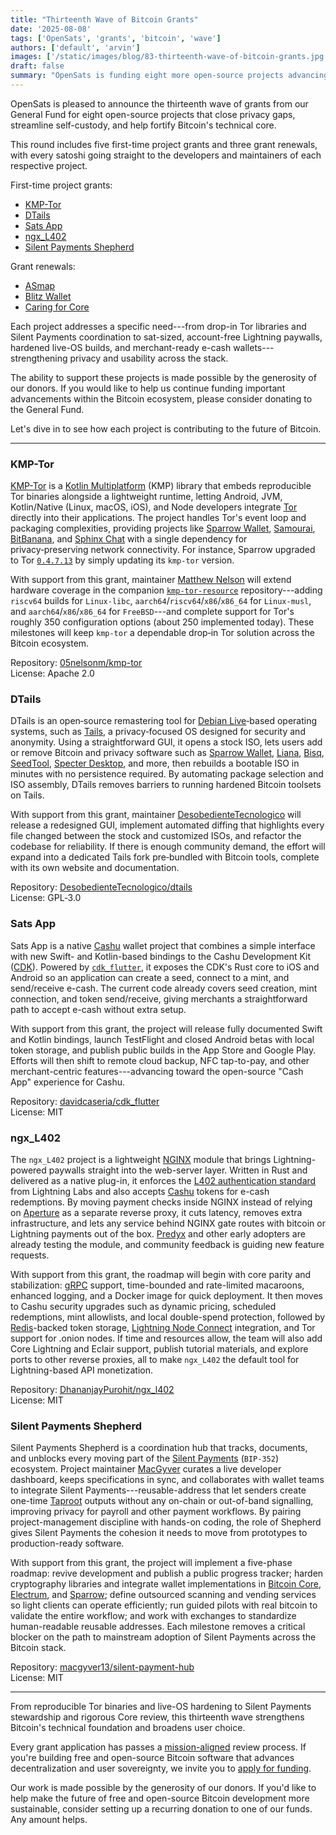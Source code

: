 ```yaml
---
title: "Thirteenth Wave of Bitcoin Grants"
date: '2025-08-08'
tags: ['OpenSats', 'grants', 'bitcoin', 'wave']
authors: ['default', 'arvin']
images: ['/static/images/blog/83-thirteenth-wave-of-bitcoin-grants.jpg']
draft: false
summary: "OpenSats is funding eight more open-source projects advancing the Bitcoin ecosystem."
---
```


OpenSats is pleased to announce the thirteenth wave of grants from our General
Fund for eight open-source projects that close privacy gaps, streamline
self-custody, and help fortify Bitcoin's technical core.

This round includes five first-time project grants and three grant renewals,
with every satoshi going straight to the developers and maintainers of each
respective project.

First-time project grants:

- [KMP-Tor](#kmp-tor)
- [DTails](#dtails)
- [Sats App](#sats-app)
- [ngx_L402](#ngx_l402)
- [Silent Payments Shepherd](#silent-payments-shepherd)

Grant renewals:

- [ASmap](/blog/bitcoin-grants-september-2024-7th-wave#asmap)
- [Blitz Wallet](/blog/bitcoin-grants-july-2024-6th-wave#blitz-wallet)
- [Caring for Core](/blog/caring-for-bitcoin-core#hodlinator)

Each project addresses a specific need---from drop-in Tor libraries and Silent
Payments coordination to sat-sized, account-free Lightning paywalls, hardened
live-OS builds, and merchant-ready e-cash wallets---strengthening privacy and
usability across the stack.

The ability to support these projects is made possible by the generosity of our
donors. If you would like to help us continue funding important advancements
within the Bitcoin ecosystem, please consider donating to the General Fund.

<center>
    <DonateToGeneralFundButton/>
</center>

Let's dive in to see how each project is contributing to the future of Bitcoin.

---

### KMP-Tor

[KMP-Tor](https://kmp-tor.matthewnelson.io/) is a [Kotlin
Multiplatform](https://kotlinlang.org/docs/multiplatform.html) (KMP) library
that embeds reproducible Tor binaries alongside a lightweight runtime, letting
Android, JVM, Kotlin/Native (Linux, macOS, iOS), and Node developers integrate
[Tor](/blog/tor-receives-support-grant) directly into their applications. The
project handles Tor's event loop and packaging complexities, providing projects
like [Sparrow Wallet](https://sparrowwallet.com),
[Samourai](https://github.com/Samourai-Wallet),
[BitBanana](https://bitbanana.app), and [Sphinx Chat](https://sphinx.chat) with
a single dependency for privacy‑preserving network connectivity. For instance,
Sparrow upgraded to Tor
[`0.4.7.13`](https://github.com/torproject/tor/releases/tag/tor-0.4.7.13) by
simply updating its `kmp‑tor` version.

With support from this grant, maintainer [Matthew
Nelson](https://github.com/05nelsonm) will extend hardware coverage in the
companion [`kmp‑tor‑resource`](https://github.com/05nelsonm/kmp-tor-resource)
repository---adding `riscv64` builds for `Linux‑libc`,
`aarch64`/`riscv64`/`x86`/`x86_64` for `Linux‑musl`, and
`aarch64`/`x86`/`x86_64` for `FreeBSD`---and complete support for Tor's roughly
350 configuration options (about 250 implemented today). These milestones will
keep `kmp‑tor` a dependable drop‑in Tor solution across the Bitcoin ecosystem.

Repository: [05nelsonm/kmp-tor](https://github.com/05nelsonm/kmp-tor)  
License: Apache 2.0

### DTails

DTails is an open‑source remastering tool for [Debian
Live](https://www.debian.org/CD/live/)‑based operating systems, such as
[Tails](https://tails.net/index.en.html), a privacy‑focused OS designed for
security and anonymity. Using a straightforward GUI, it opens a stock ISO, lets
users add or remove Bitcoin and privacy software such as [Sparrow
Wallet](https://sparrowwallet.com/), [Liana](https://wizardsardine.com/liana/),
[Bisq](https://bisq.network/), [SeedTool](https://seedtool.org/), [Specter
Desktop](https://specter.solutions/desktop/index.html), and more, then rebuilds
a bootable ISO in minutes with no persistence required. By automating package
selection and ISO assembly, DTails removes barriers to running hardened Bitcoin
toolsets on Tails.

With support from this grant, maintainer
[DesobedienteTecnologico](https://github.com/DesobedienteTecnologico) will
release a redesigned GUI, implement automated diffing that highlights every file
changed between the stock and customized ISOs, and refactor the codebase for
reliability. If there is enough community demand, the effort will expand into a
dedicated Tails fork pre‑bundled with Bitcoin tools, complete with its own
website and documentation.

Repository:
[DesobedienteTecnologico/dtails](https://github.com/DesobedienteTecnologico/dtails)  
License: GPL‑3.0

### Sats App

Sats App is a native [Cashu](https://cashu.space/) wallet project that combines
a simple interface with new Swift- and Kotlin-based bindings to the Cashu
Development Kit ([CDK](https://github.com/cashubtc/cdk)). Powered by
[`cdk_flutter`](https://github.com/davidcaseria/cdk_flutter), it exposes the
CDK's Rust core to iOS and Android so an application can create a seed, connect
to a mint, and send/receive e-cash. The current code already covers seed
creation, mint connection, and token send/receive, giving merchants a
straightforward path to accept e-cash without extra setup.

With support from this grant, the project will release fully documented Swift
and Kotlin bindings, launch TestFlight and closed Android betas with local token
storage, and publish public builds in the App Store and Google Play. Efforts
will then shift to remote cloud backup, NFC tap-to-pay, and other
merchant-centric features---advancing toward the open-source "Cash App"
experience for Cashu.

Repository:
[davidcaseria/cdk_flutter](https://github.com/davidcaseria/cdk_flutter)  
License: MIT

### ngx_L402

The `ngx_L402` project is a lightweight [NGINX](https://nginx.org) module that
brings Lightning-powered paywalls straight into the web-server layer. Written in
Rust and delivered as a native plug-in, it enforces the [L402 authentication
standard](https://github.com/lightninglabs/L402) from Lightning Labs and also
accepts [Cashu](https://cashu.space/) tokens for e-cash redemptions. By moving
payment checks inside NGINX instead of relying on
[Aperture](https://github.com/lightninglabs/aperture) as a separate reverse
proxy, it cuts latency, removes extra infrastructure, and lets any service
behind NGINX gate routes with bitcoin or Lightning payments out of the box.
[Predyx](https://beta.predyx.com/) and other early adopters are already testing
the module, and community feedback is guiding new feature requests.

With support from this grant, the roadmap will begin with core parity and
stabilization: [gRPC](https://grpc.io/) support, time-bounded and rate-limited
macaroons, enhanced logging, and a Docker image for quick deployment. It then
moves to Cashu security upgrades such as dynamic pricing, scheduled redemptions,
mint allowlists, and local double-spend protection, followed by
[Redis](https://redis.io/)-backed token storage, [Lightning Node
Connect](https://docs.lightning.engineering/lightning-network-tools/lightning-node-connect)
integration, and Tor support for .onion nodes. If time and resources allow, the
team will also add Core Lightning and Eclair support, publish tutorial
materials, and explore ports to other reverse proxies, all to make `ngx_L402`
the default tool for Lightning-based API monetization.

Repository:
[DhananjayPurohit/ngx_l402](https://github.com/DhananjayPurohit/ngx_l402)  
License: MIT

### Silent Payments Shepherd

Silent Payments Shepherd is a coordination hub that tracks, documents, and
unblocks every moving part of the [Silent
Payments](/blog/developing-advancements-in-onchain-privacy#silent-payments)
(`BIP-352`) ecosystem. Project maintainer
[MacGyver](https://github.com/macgyver13) curates a live developer dashboard,
keeps specifications in sync, and collaborates with wallet teams to integrate
Silent Payments---reusable-address that let senders create one-time
[Taproot](https://bitcoinops.org/en/topics/taproot/) outputs without any
on-chain or out-of-band signalling,  improving privacy for payroll and other
payment workflows. By pairing project-management discipline with hands-on
coding, the role of Shepherd gives Silent Payments the cohesion it needs to move
from prototypes to production-ready software.

With support from this grant, the project will implement a five-phase roadmap:
revive development and publish a public progress tracker; harden cryptography
libraries and integrate wallet implementations in [Bitcoin
Core](https://bitcoin.org/en/bitcoin-core/features/user-interface),
[Electrum](https://electrum.org/), and [Sparrow](https://sparrowwallet.com/);
define outsourced scanning and vending services so light clients can operate
efficiently; run guided pilots with real bitcoin to validate the entire
workflow; and work with exchanges to standardize human-readable reusable
addresses. Each milestone removes a critical blocker on the path to mainstream
adoption of Silent Payments across the Bitcoin stack.

Repository:
[macgyver13/silent-payment-hub](https://github.com/macgyver13/silent-payment-hub)  
License: MIT

---

From reproducible Tor binaries and live-OS hardening to Silent Payments
stewardship and rigorous Core review, this thirteenth wave strengthens Bitcoin's
technical foundation and broadens user choice.

Every grant application has passes a [mission-aligned](/mission) review process.
If you're building free and open-source Bitcoin software that advances
decentralization and user sovereignty, we invite you to [apply for
funding](/apply).

Our work is made possible by the generosity of our donors. If you'd like to help
make the future of free and open-source Bitcoin development more sustainable,
consider setting up a recurring donation to one of our funds. Any amount helps.

<center>
    <DonateRecurringButton/>
</center>
